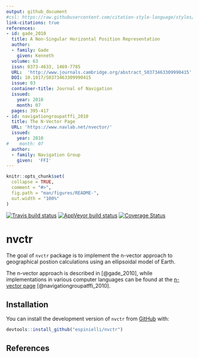 ```yaml
---
output: github_document
#csl: https://raw.githubusercontent.com/citation-style-language/styles/master/ieee-aerospace-and-electronic-systems-magazine.csl
link-citations: true
references:
- id: gade_2010
  title: A Non-Singular Horizontal Position Representation
  author:
  - family: Gade
    given: Kenneth
  volume: 63
  issn: 0373-4633, 1469-7785
  URL:  'http://www.journals.cambridge.org/abstract_S0373463309990415'
  DOI: 10.1017/S0373463309990415
  issue: 03
  container-title: Journal of Navigation
  issued:
    year: 2010
    month: 07
  pages: 395-417
- id: navigationgroupatffi_2010
  title: The N-Vector Page
  URL: 'https://www.navlab.net/nvector/'
  issued:
    year: 2010
#    month: 07
  author:
  - family: Navigation Group
    given:  'FFI'
---
```


<!-- README.md is generated from README.Rmd. Please edit that file -->

```r
knitr::opts_chunk$set(
  collapse = TRUE,
  comment = "#>",
  fig.path = "man/figures/README-",
  out.width = "100%"
)
```

[![Travis build status](https://travis-ci.org/espinielli/nvctr.svg?branch=master)](https://travis-ci.org/espinielli/nvctr)
[![AppVeyor build status](https://ci.appveyor.com/api/projects/status/github/espinielli/nvctr?branch=master&svg=true)](https://ci.appveyor.com/project/espinielli/nvctr)
[![Coverage Status](https://codecov.io/gh/espinielli/nvctr/branch/master/graph/badge.svg)](https://codecov.io/gh/espinielli/nvctr)


# nvctr



The goal of `nvctr` package is to implement the n-vector approach to geographical postion calculations using an ellipsoidal model of Earth.

The n-vector approach is described in [@gade_2010], while implementations in various computer
languages can be found at the [n-vector page](https://www.navlab.net/nvector/) 
[@navigationgroupatffi_2010].


## Installation

You can install the development version of `nvctr` from 
[GitHub](https://github.com/espinielli/nvctr) with:

```r
devtools::install_github("espinielli/nvctr")
```

## References